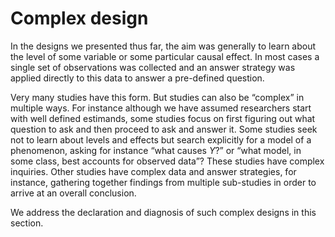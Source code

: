 # Complex design

In the designs we presented thus far, the aim was generally to learn about the level of some variable or some particular causal effect. In most cases a single set of observations was collected and an answer strategy was applied directly to this data to answer a pre-defined question. 

Very many studies have this form. But studies can also be "complex" in multiple ways. For instance although we have assumed researchers start with well defined estimands, some studies focus on first figuring out what question to ask and then proceed to ask and answer it. Some studies seek not to learn about levels and effects but search explicitly for a model of a phenomenon, asking for instance "what causes $Y$?" or  "what model, in some class, best accounts for observed data"? These studies have complex inquiries. Other studies have complex data and answer strategies, for instance, gathering together findings from multiple sub-studies in order to arrive at an overall conclusion.  

We address the declaration and diagnosis of such complex designs in this section. 